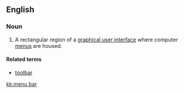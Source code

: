 ==English==
{{wikipedia}}
===Noun===
{{en-noun}}

# {{computing}} A rectangular region of a [[graphical user interface]] where computer [[menu]]s are housed.

====Related terms====
* [[toolbar]]

[[kk:menu bar]]